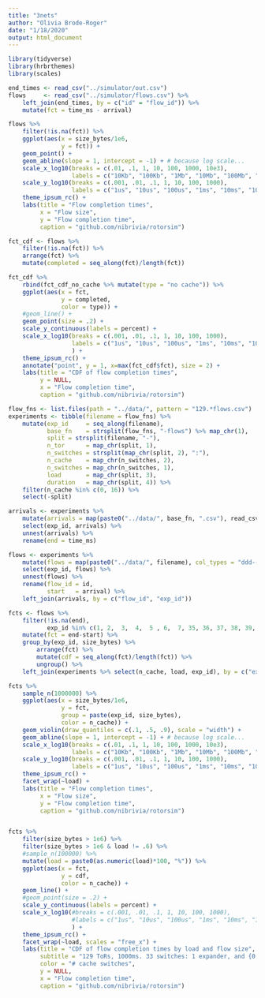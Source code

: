 ```yaml
---
title: "3nets"
author: "Olivia Brode-Roger"
date: "1/18/2020"
output: html_document
---
```


```r
library(tidyverse)
library(hrbrthemes)
library(scales)
```

```r
end_times <- read_csv("../simulator/out.csv")
flows     <- read_csv("../simulator/flows.csv") %>%
    left_join(end_times, by = c("id" = "flow_id")) %>% 
    mutate(fct = time_ms - arrival)

flows %>%
    filter(!is.na(fct)) %>% 
    ggplot(aes(x = size_bytes/1e6,
               y = fct)) +
    geom_point() +
    geom_abline(slope = 1, intercept = -1) + # because log scale...
    scale_x_log10(breaks = c(.01, .1, 1, 10, 100, 1000, 10e3),
                  labels = c("10Kb", "100Kb", "1Mb", "10Mb", "100Mb", "1Gb", "10Gb")) +
    scale_y_log10(breaks = c(.001, .01, .1, 1, 10, 100, 1000),
                  labels = c("1us", "10us", "100us", "1ms", "10ms", "100ms", "1s")) +
    theme_ipsum_rc() +
    labs(title = "Flow completion times",
         x = "Flow size",
         y = "Flow completion time",
         caption = "github.com/nibrivia/rotorsim")
```

```r
fct_cdf <- flows %>% 
    filter(!is.na(fct)) %>% 
    arrange(fct) %>% 
    mutate(completed = seq_along(fct)/length(fct))

fct_cdf %>%
    rbind(fct_cdf_no_cache %>% mutate(type = "no cache")) %>% 
    ggplot(aes(x = fct,
               y = completed,
               color = type)) +
    #geom_line() +
    geom_point(size = .2) +
    scale_y_continuous(labels = percent) +
    scale_x_log10(breaks = c(.001, .01, .1, 1, 10, 100, 1000),
                  labels = c("1us", "10us", "100us", "1ms", "10ms", "100ms", "1s")
                  ) +
    theme_ipsum_rc() +
    annotate("point", y = 1, x=max(fct_cdf$fct), size = 2) +
    labs(title = "CDF of flow completion times",
         y = NULL,
         x = "Flow completion time",
         caption = "github.com/nibrivia/rotorsim")
```

```r
flow_fns <- list.files(path = "../data/", pattern = "129.*flows.csv")
experiments <- tibble(filename = flow_fns) %>%
    mutate(exp_id     = seq_along(filename),
           base_fn    = strsplit(flow_fns, "-flows") %>% map_chr(1),
           split = strsplit(filename, "-"),
           n_tor      = map_chr(split, 1),
           n_switches = strsplit(map_chr(split, 2), ":"),
           n_cache    = map_chr(n_switches, 2),
           n_switches = map_chr(n_switches, 1),
           load       = map_chr(split, 3),
           duration   = map_chr(split, 4)) %>% 
    filter(n_cache %in% c(0, 16)) %>% 
    select(-split)

arrivals <- experiments %>% 
    mutate(arrivals = map(paste0("../data/", base_fn, ".csv"), read_csv)) %>% 
    select(exp_id, arrivals) %>% 
    unnest(arrivals) %>% 
    rename(end = time_ms)

flows <- experiments %>% 
    mutate(flows = map(paste0("../data/", filename), col_types = "ddd--", read_csv)) %>% 
    select(exp_id, flows) %>% 
    unnest(flows) %>% 
    rename(flow_id = id,
           start   = arrival) %>% 
    left_join(arrivals, by = c("flow_id", "exp_id"))

fcts <- flows %>% 
    filter(!is.na(end),
           exp_id %in% c(1, 2,  3,  4,  5 , 6,  7, 35, 36, 37, 38, 39, 40, 41)) %>% 
    mutate(fct = end-start) %>% 
    group_by(exp_id, size_bytes) %>% 
        arrange(fct) %>% 
        mutate(cdf = seq_along(fct)/length(fct)) %>% 
        ungroup() %>% 
    left_join(experiments %>% select(n_cache, load, exp_id), by = c("exp_id"))

fcts %>%
    sample_n(1000000) %>%
    ggplot(aes(x = size_bytes/1e6,
               y = fct,
               group = paste(exp_id, size_bytes),
               color = n_cache)) +
    geom_violin(draw_quantiles = c(.1, .5, .9), scale = "width") +
    geom_abline(slope = 1, intercept = -1) + # because log scale...
    scale_x_log10(breaks = c(.01, .1, 1, 10, 100, 1000, 10e3),
                  labels = c("10Kb", "100Kb", "1Mb", "10Mb", "100Mb", "1Gb", "10Gb")) +
    scale_y_log10(breaks = c(.001, .01, .1, 1, 10, 100, 1000),
                  labels = c("1us", "10us", "100us", "1ms", "10ms", "100ms", "1s")) +
    theme_ipsum_rc() +
    facet_wrap(~load) +
    labs(title = "Flow completion times",
         x = "Flow size",
         y = "Flow completion time",
         caption = "github.com/nibrivia/rotorsim")


fcts %>% 
    filter(size_bytes > 1e6) %>% 
    filter(size_bytes > 1e6 & load != .6) %>% 
    #sample_n(100000) %>% 
    mutate(load = paste0(as.numeric(load)*100, "%")) %>% 
    ggplot(aes(x = fct,
               y = cdf,
               color = n_cache)) +
    geom_line() +
    #geom_point(size = .2) +
    scale_y_continuous(labels = percent) +
    scale_x_log10(#breaks = c(.001, .01, .1, 1, 10, 100, 1000),
                  #labels = c("1us", "10us", "100us", "1ms", "10ms", "100ms", "1s")
                  ) +
    theme_ipsum_rc() +
    facet_wrap(~load, scales = "free_x") +
    labs(title = "CDF of flow completion times by load and flow size",
         subtitle = "129 ToRs, 1000ms. 33 switches: 1 expander, and {0, 16} cache switches",
         color = "# cache switches",
         y = NULL,
         x = "Flow completion time",
         caption = "github.com/nibrivia/rotorsim")

    
```
